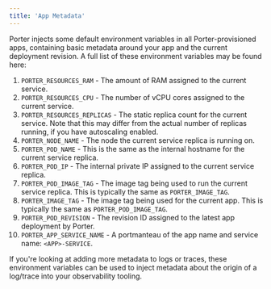 ```yaml
---
title: 'App Metadata'
---
```


Porter injects some default environment variables in all Porter-provisioned apps, containing basic metadata around your app and the current deployment revision. A full list of these environment variables may be found here:

1. `PORTER_RESOURCES_RAM` - The amount of RAM assigned to the current service.
2. `PORTER_RESOURCES_CPU` - The number of vCPU cores assigned to the current service.
3. `PORTER_RESOURCES_REPLICAS` - The static replica count for the current service. Note that this may differ from the actual number of replicas running, if you have autoscaling enabled.
4. `PORTER_NODE_NAME` - The node the current service replica is running on.
5. `PORTER_POD_NAME` - This is the same as the internal hostname for the current service replica.
6. `PORTER_POD_IP` - The internal private IP assigned to the current service replica.
7. `PORTER_POD_IMAGE_TAG` - The image tag being used to run the current service replica. This is typically the same as `PORTER_IMAGE_TAG`.
8. `PORTER_IMAGE_TAG` - The image tag being used for the current app. This is typically the same as `PORTER_POD_IMAGE_TAG`.
9. `PORTER_POD_REVISION` - The revision ID assigned to the latest app deployment by Porter.
10. `PORTER_APP_SERVICE_NAME` - A portmanteau of the app name and service name: `<APP>-SERVICE`.

If you're looking at adding more metadata to logs or traces, these environment variables can be used to inject metadata about the origin of a log/trace into your observability tooling.
